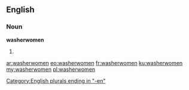 ==English==

===Noun===
'''washerwomen'''

# {{plural of|washerwoman}}

[[Category:English plurals ending in "-en"]]

[[ar:washerwomen]]
[[eo:washerwomen]]
[[fr:washerwomen]]
[[ku:washerwomen]]
[[my:washerwomen]]
[[pl:washerwomen]]